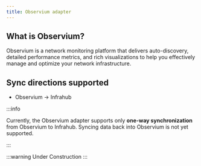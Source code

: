 ```yaml
---
title: Observium adapter
---
```



<!-- vale off -->
## What is Observium?
<!-- vale on -->
<!-- vale off -->
Observium is a network monitoring platform that delivers auto-discovery, detailed performance metrics, and rich visualizations to help you effectively manage and optimize your network infrastructure.

## Sync directions supported

- Observium → Infrahub

:::info

Currently, the Observium adapter supports only **one-way synchronization** from Observium to Infrahub.
Syncing data back into Observium is not yet supported.

:::



:::warning Under Construction
:::
<!-- vale on -->
